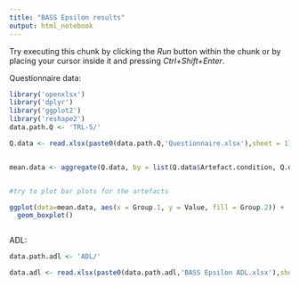 ```yaml
---
title: "BASS Epsilon results"
output: html_notebook
---
```


Try executing this chunk by clicking the *Run* button within the chunk or by placing your cursor inside it and pressing *Ctrl+Shift+Enter*. 

Questionnaire data: 

```r
library('openxlsx')
library('dplyr')
library('ggplot2')
library('reshape2')
data.path.Q <- 'TRL-5/'

Q.data <- read.xlsx(paste0(data.path.Q,'Questionnaire.xlsx'),sheet = 1)


mean.data <- aggregate(Q.data, by = list(Q.data$Artefact.condition, Q.data$Condition), FUN = mean)


#try to plot bar plots for the artefacts

ggplot(data=mean.data, aes(x = Group.1, y = Value, fill = Group.2)) + 
  geom_boxplot()



```

ADL: 

```r
data.path.adl <- 'ADL/'

data.adl <- read.xlsx(paste0(data.path.adl,'BASS Epsilon ADL.xlsx'),sheet = 1)




```

